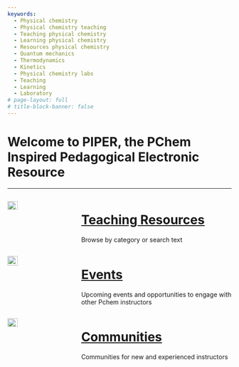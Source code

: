 ```yaml
---
keywords:
  - Physical chemistry
  - Physical chemistry teaching
  - Teaching physical chemistry
  - Learning physical chemistry
  - Resources physical chemistry
  - Quantum mechanics
  - Thermodynamics 
  - Kinetics
  - Physical chemistry labs
  - Teaching
  - Learning
  - Laboratory
# page-layout: full
# title-block-banner: false
---
```

#  Welcome to PIPER, the PChem Inspired Pedagogical Electronic Resource

----

:::: {.columns}
::: {.column width="30%"}
![](Tool_box_icon-01.svg){width="40%" fig-alt="Wikimedia Commons https://commons.wikimedia.org/wiki/File:Tool_box_icon-01.svg"}
:::

::: {.column width="70%"}
# [Teaching Resources](resources.md) 
Browse by category or search text
:::
::::


:::: {.columns}
::: {.column width="30%"}
![](calendar-icon.svg){width="40%" fig-alt="Wikimedia commons https://commons.wikimedia.org/wiki/File:Simpleicons_Business_calendar-check.svg"}
:::
::: {.column width="70%"}
# [Events](events.md)
Upcoming events and opportunities to engage with other Pchem instructors
:::
::::


:::: {.columns}
::: {.column width="30%"}
![](community-icon.png){width="40%" fig-alt="Wikimedia Commons https://commons.wikimedia.org/wiki/File:Noun_project_community_icon_986427_cc.svg"}
:::

::: {.column width="70%"}
# [Communities](community.md)
Communities for new and experienced instructors
:::
::::

